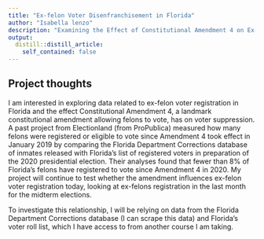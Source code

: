 ```yaml
---
title: "Ex-felon Voter Disenfranchisement in Florida"
author: "Isabella lenzo"
description: "Examining the Effect of Constitutional Amendment 4 on Ex-felon Voter Registration in Florida"
output:
  distill::distill_article:
    self_contained: false
---
```


## Project thoughts

I am interested in exploring data related to ex-felon voter registration in Florida and the effect Constitutional Amendment 4, a landmark constitutional amendment allowing felons to vote, has on voter suppression. A past project from Electionland (from ProPublica) measured how many felons were registered or eligible to vote since Amendment 4 took effect in January 2019 by comparing the Florida Department Corrections database of inmates released with Florida's list of registered voters in preparation of the 2020 presidential election. Their analyses found that fewer than 8% of Florida's felons have registered to vote since Amendment 4 in 2020. My project will continue to test whether the amendment influences ex-felon voter registration today, looking at ex-felons registration in the last month for the midterm elections. 

To investigate this relationship, I will be relying on data from the Florida Department Corrections database (I can scrape this data) and Florida's voter roll list, which I have access to from another course I am taking. 





